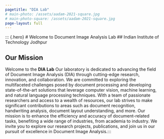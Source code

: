 ```yaml
---
pagetitle: "DIA Lab"
# main-photo: /assets/aadam-2021-square.jpg
# main-photo-square: /assets/aadam-2021-square.jpg
page-layout: full
---
```


::: {.hero}
# Welcome to Document Image Analysis Lab
## Indian Institute of Technology Jodhpur

## Our Mission

Welcome to the **DIA Lab** Our laboratory is dedicated to advancing the field of Document Image Analysis (DIA) through cutting-edge research, innovation, and collaboration. We are committed to exploring the multifaceted challenges posed by document processing and developing state-of-the-art solutions that leverage computer vision, machine learning, and natural language processing techniques. With a team of passionate researchers and access to a wealth of resources, our lab strives to make significant contributions to areas such as document recognition, handwriting analysis, document layout understanding, and more. Our mission is to enhance the efficiency and accuracy of document-related tasks, benefiting a wide range of industries, from academia to industry. We invite you to explore our research projects, publications, and join us in our pursuit of excellence in Document Image Analysis.:::

